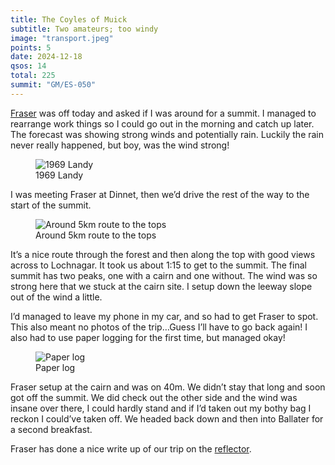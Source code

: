 ```yaml
---
title: The Coyles of Muick
subtitle: Two amateurs; too windy
image: "transport.jpeg"
points: 5
date: 2024-12-18
qsos: 14
total: 225
summit: "GM/ES-050"
---
```


[Fraser](https://www.youtube.com/@theradiorover) was off today and asked if I was around for a summit. I managed to rearrange work things so I could go out in the morning and catch up later. The forecast was showing strong winds and potentially rain. Luckily the rain never really happened, but boy, was the wind strong!

![1969 Landy](transport.jpeg)

I was meeting Fraser at Dinnet, then we'd drive the rest of the way to the start of the summit.

![Around 5km route to the tops](route.png)

It's a nice route through the forest and then along the top with good views across to Lochnagar. It took us about 1:15 to get to the summit. The final summit has two peaks, one with a cairn and one without. The wind was so strong here that we stuck at the cairn site. I setup down the leeway slope out of the wind a little.

I'd managed to leave my phone in my car, and so had to get Fraser to spot. This also meant no photos of the trip...Guess I'll have to go back again! I also had to use paper logging for the first time, but managed okay!

![Paper log](paperlog.jpg)

Fraser setup at the cairn and was on 40m. We didn't stay that long and soon got off the summit. We did check out the other side and the wind was insane over there, I could hardly stand and if I'd taken out my bothy bag I reckon I could've taken off. We headed back down and then into Ballater for a second breakfast.

Fraser has done a nice write up of our trip on the [reflector](https://reflector.sota.org.uk/t/the-twin-peaks-and-a-gale/37019).
